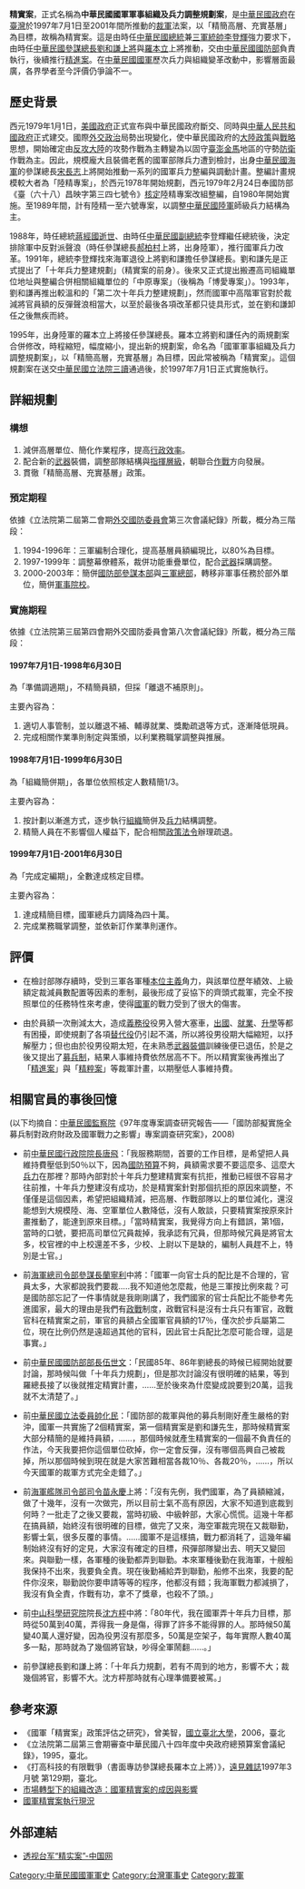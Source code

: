 '''精實案'''，正式名稱為'''中華民國國軍軍事組織及兵力調整規劃案'''，是[[中華民國政府|中華民國政府]]在[[臺灣|臺灣]]於1997年7月1日至2001年間所推動的[[裁軍|裁軍]]法案，以「精簡高層、充實基層」為目標，故稱為精實案。這是由時任[[中華民國總統|中華民國總統]]兼[[三軍統帥|三軍統帥]][[李登輝|李登輝]]強力要求下，由時任[[中華民國參謀總長|中華民國參謀總長]][[劉和謙|劉和謙]][[上將|上將]]與[[羅本立|羅本立]]上將推動，交由[[中華民國國防部|中華民國國防部]]負責執行，後續推行[[精進案|精進案]]。在[[中華民國國軍|中華民國國軍]]歷次兵力與組織變革改動中，影響層面最廣，各界學者至今評價仍爭論不一。

==歷史背景==
西元1979年1月1日，[[美國政府|美國政府]]正式宣布與中華民國政府斷交、同時與[[中華人民共和國政府|中華人民共和國政府]]正式建交。國際[[外交|外交]][[政治|政治]]局勢出現變化，使中華民國政府的[[大陸政策|大陸政策]]與[[戰略|戰略]]思想，開始確定由[[反攻大陸|反攻大陸]]的攻勢作戰為主轉變為以固守[[臺澎金馬|臺澎金馬]]地區的守勢[[防衛|防衛]]作戰為主。因此，規模龐大且裝備老舊的國軍部隊兵力遭到檢討，出身[[中華民國海軍|中華民國海軍]]的參謀總長[[宋長志|宋長志]]上將開始推動一系列的國軍兵力整編與調動計畫。整編計畫規模較大者為「陸精專案」，於西元1978年開始規劃，西元1979年2月24日奉國防部《臺（六十八）昌映字第三四七號令》[[核定|核定]]陸精專案改組整編，自1980年開始實施。至1989年間，計有陸精一至六號專案，以調整[[中華民國陸軍|中華民國陸軍]]師級兵力結構為主。

1988年，時任總統[[蔣經國|蔣經國]][[蔣經國之死|逝世]]、由時任[[中華民國副總統|中華民國副總統]]李登輝繼任總統後，決定排除軍中反對派聲浪（時任參謀總長[[郝柏村|郝柏村]]上將，出身陸軍），推行國軍兵力改革。1991年，總統李登輝找來海軍退役上將劉和謙擔任參謀總長。劉和謙先是正式提出了「十年兵力整建規劃」（精實案的前身）。後來又正式提出搬遷高司組織單位地址與整編合併相關組織單位的「中原專案」（後稱為「博愛專案」）。1993年，劉和謙再推出較溫和的「第二次十年兵力整建規劃」，然而國軍中高階軍官對於裁減將官員額的反彈聲浪相當大，以至於最後各項改革都只徒具形式，並在劉和謙卸任之後無疾而終。

1995年，出身陸軍的羅本立上將接任參謀總長。羅本立將劉和謙任內的兩規劃案合併修改，時程縮短，幅度縮小，提出新的規劃案，命名為「國軍軍事組織及兵力調整規劃案」，以「精簡高層，充實基層」為目標，因此常被稱為「精實案」。這個規劃案在送交[[中華民國立法院|中華民國立法院]][[三讀|三讀]]通過後，於1997年7月1日正式實施執行。

==詳細規劃==
=== 構想 ===
#減併高層單位、簡化作業程序，提高[[行政|行政]][[效率|效率]]。
#配合新的[[武器|武器]]裝備，調整部隊結構與[[指揮|指揮]][[層級|層級]]，朝聯合[[作戰|作戰]]方向發展。
#貫徹「精簡高層、充實基層」政策。
=== 預定期程 ===
依據《立法院第二屆第二會期[[外交國防委員會|外交國防委員會]]第三次會議紀錄》所載，概分為三階段：
# 1994-1996年：三軍編制合理化，提高基層員額編現比，以80%為目標。
# 1997-1999年：調整幕僚體系，裁併功能重疊單位，配合[[武器|武器]]採購調整。
# 2000-2003年：簡併[[國防部參謀本部|國防部參謀本部]]與[[三軍總部|三軍總部]]，轉移非軍事任務於部外單位，簡併[[軍事院校|軍事院校]]。
=== 實施期程 ===
依據《立法院第三屆第四會期外交國防委員會第八次會議紀錄》所載，概分為三階段：
==== 1997年7月1日-1998年6月30日 ====
為「準備調適期」，不精簡員額，但採「離退不補原則」。

主要內容為： 
#適切人事管制，並以離退不補、輔導就業、獎勵疏退等方式，逐漸降低現員。
#完成相關作業準則制定與策頒，以利業務職掌調整與推展。
==== 1998年7月1日-1999年6月30日 ====
為「組織簡併期」，各單位依照核定人數精簡1/3。

主要內容為：
#按計劃以漸進方式，逐步執行[[組織|組織]]簡併及[[兵力|兵力]]結構調整。
#精簡人員在不影響個人權益下，配合相關[[政策|政策]][[法令|法令]]辦理疏退。
==== 1999年7月1日-2001年6月30日 ====
為「完成定編期」，全數達成核定目標。

主要內容為：
#達成精簡目標，國軍總兵力調降為四十萬。
#完成業務職掌調整，並依新訂作業準則運作。

==評價==
*在檢討部隊存續時，受到三軍各軍種[[本位主義|本位主義]]角力，與該單位歷年績效、上級額定裁減員數配置等因素的牽制，最後形成了妥協下的齊頭式裁軍，完全不按照單位的任務特性來考慮，使得[[國軍|國軍]]的戰力受到了很大的傷害。

*由於員額一次刪減太大，造成[[義務役|義務役]]役男入營大塞車，[[出國|出國]]、[[就業|就業]]、[[升學|升學]]等都有困擾，即使規劃了各項[[替代役|替代役]]仍引起不滿，所以將役男役期大幅縮短，以抒解壓力；但也由於役男役期太短，在未熟悉[[武器|武器]][[裝備|裝備]]訓練後便已退伍，於是之後又提出了[[志願役|募兵制]]，結果人事維持費依然居高不下。所以精實案後再推出了「[[精進案|精進案]]」與「[[精粹案|精粹案]]」等裁軍計畫，以期壓低人事維持費。

==相關官員的事後回憶==
(以下均摘自：[[中華民國監察院|中華民國監察院]]《97年度專案調查研究報告——「國防部擬實施全募兵制對政府財政及國軍戰力之影響」專案調查研究案》，2008)

*前[[中華民國行政院院長|中華民國行政院院長]][[唐飛|唐飛]]：「我服務期間，首要的工作目標，是希望把人員維持費壓低到50％以下，因為[[國防|國防]][[預算|預算]]不夠，員額需求要不要這麼多、這麼大[[兵力|兵力]]在那裡？那時內部對於十年兵力整建精實案有抗拒，推動已經很不容易才往前推，十年兵力整建沒有成功，於是精實案針對那個抗拒的原因來調整，不僅僅是這個因素，希望把組織精減，把高層、作戰部隊以上的單位減化，還沒能想到大規模陸、海、空軍單位人數降低，沒有人敢談，只要精實案按原來計畫推動了，能達到原來目標。」「當時精實案，我覺得方向上有錯誤，第1個，當時的口號，要把高司單位冗員裁掉，我承認有冗員，但那時候冗員是將官太多，校官裡的中上校還差不多，少校、上尉以下是缺的，編制人員趕不上，特別是士官。」

*前[[國防部海軍司令部|海軍總司令部]][[參謀長|參謀長]][[蘭寧利|蘭寧利]]中將：「國軍一向官士兵的配比是不合理的，官員太多，大家都說我們要裁.....我不知道他怎麼裁，他是三軍按比例來裁？可是國防部忘記了一件事情就是我剛剛講了，我們國家的官士兵配比不能參考先進國家，最大的理由是我們有[[政戰|政戰]]制度，政戰官科是沒有士兵只有軍官，政戰官科在精實案之前，軍官的員額占全國軍官員額的17％，僅次於步兵屬第二位，現在比例仍然是遠超過其他的官科，因此官士兵配比怎麼可能合理，這是事實。」

*前[[中華民國國防部部長|中華民國國防部部長]][[伍世文|伍世文]]：「民國85年、86年劉總長的時候已經開始就要討論，那時候叫做「十年兵力規劃」，但是那次討論沒有很明確的結果，等到羅總長接了以後就推定精實計畫，……至於後來為什麼變成說要到20萬，這我就不太清楚了。」

*前[[中華民國立法委員|中華民國立法委員]][[帥化民|帥化民]]：「國防部的裁軍與他的募兵制剛好產生嚴格的對沖，國軍一共實施了2個精實案，第一個精實案是劉和謙先生，那時候精實案大部分精簡的是維持員額，……，那個時候就產生精實案的一個最不負責任的作法，今天我要把你這個單位砍掉，你一定會反彈，沒有哪個高興自己被裁掉，所以那個時候到現在就是大家苦難相當各裁10％、各裁20％，……，所以今天國軍的裁軍方式完全走錯了。」

*前[[海軍艦隊指揮部|海軍艦隊司令部]][[司令|司令]][[苗永慶|苗永慶]]上將：「沒有先例，我們國軍，為了員額縮減，做了十幾年，沒有一次做完，所以目前士氣不高有原因，大家不知道到底裁到何時？一批走了之後又要裁，當時初級、中級幹部，大家心慌慌。這幾十年都在搞員額，始終沒有很明確的目標，做完了又來，海空軍裁完現在又裁聯勤，影響士氣，很多反覆的事情。……國軍不是這樣搞，戰力都消耗了，這幾年編制始終沒有好的定見，大家沒有確定的目標，飛彈部隊變出去、明天又變回來。與聯勤一樣，各軍種的後勤都弄到聯勤。本來軍種後勤在我海軍，十艘船我保持不出來，我要負全責。現在後勤補給弄到聯勤，船修不出來，我要的配件你沒來，聯勤說你要申請等等的程序，他都沒有錯；我海軍戰力都減損了，我沒有負全責，作戰有功，拿不了獎章，也殺不了頭。」

*前[[中山科學研究院|中山科學研究院]]院長[[沈方枰|沈方枰]]中將：「80年代，我在國軍弄十年兵力目標，那時從50萬到40萬，弄得我一身是傷，得罪了許多不能得罪的人。那時候50萬變40萬人還好變，因為役男沒有那麼多，50萬是空架子，每年實際人數40萬多一點，那時就為了幾個將官缺，吵得全軍鬧翻……。」

*前參謀總長劉和謙上將：「十年兵力規劃，若有不周到的地方，影響不大；裁幾個將官，影響不大。沈方枰那時就有心理準備要被罵。」

==參考來源==
*《國軍「精實案」政策評估之研究》，曾美智，[[國立臺北大學|國立臺北大學]]，2006，臺北
*《立法院第二屆第三會期審查中華民國八十四年度中央政府總預算案會議紀錄》，1995，臺北。
*《打高科技的有限戰爭（書面專訪參謀總長羅本立上將）》，[[遠見雜誌|遠見雜誌]]1997年3月號 第129期，臺北。
*[http://www.fhk.ndu.edu.tw/mediafile/833/fdownload/237/71/2009-11-29-12-56-34-71-nf1.pdf 市場轉型下的組織改造：國軍精實案的成因與影響] {{Wayback|url=http://www.fhk.ndu.edu.tw/mediafile/833/fdownload/237/71/2009-11-29-12-56-34-71-nf1.pdf |date=20150413113504 }}
*[http://163.13.223.164/study/six/5%B0%EA%AEa%A6w%A5%FE/%B0%EA%AEa%A6w%A5%FE%B7%A7%BD%D7/%B0%EA%ADx%BA%EB%B9%EA%AE%D7%B0%F5%A6%E6%B2%7B%AAp.DOC 國軍精實案執行現況] {{Wayback|url=http://163.13.223.164/study/six/5%B0%EA%AEa%A6w%A5%FE/%B0%EA%AEa%A6w%A5%FE%B7%A7%BD%D7/%B0%EA%ADx%BA%EB%B9%EA%AE%D7%B0%F5%A6%E6%B2%7B%AAp.DOC |date=20150415015114 }}

== 外部連結 ==
*[http://www.china.com.cn/chinese/TCC/haixia/91879.htm 透视台军“精实案”-中国网] {{Wayback|url=http://www.china.com.cn/chinese/TCC/haixia/91879.htm |date=20100106165950 }}{{zh-cn}}

{{中華民國軍事}}
[[Category:中華民國國軍軍史|Category:中華民國國軍軍史]]
[[Category:台灣軍事史|Category:台灣軍事史]]
[[Category:裁軍|Category:裁軍]]
